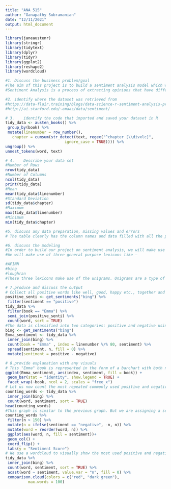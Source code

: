 ---
title: "ANA 515"
author: "Ganapathy Subramanian"
date: "12/11/2021"
output: html_document
---

```{r setup, include=FALSE}
library(janeaustenr)
library(stringr)
library(tidytext)
library(dplyr)
library(tidyr)
library(ggplot2)
library(reshape2)
library(wordcloud)
```

```{r, include = TRUE}
#1.	Discuss the business problem/goal
#The aim of this project is to build a sentiment analysis model which will allow us to categorize words based on their sentiments, that is whether they are positive, negative and also the magnitude of it. 
#Sentiment Analysis is a process of extracting opinions that have different polarities. By polarities, we mean positive, negative or neutral. It is also known as opinion mining and polarity detection. With the help of sentiment analysis, you can find out the nature of opinion that is reflected in documents, websites, social media feed, etc. Sentiment Analysis is a type of classification where the data is classified into different classes. These classes can be binary in nature (positive or negative) or, they can have multiple classes (happy, sad, angry, etc.).
```

```{r, include=TRUE}
#2.	identify where the dataset was retrieved from 
#https://data-flair.training/blogs/data-science-r-sentiment-analysis-project/
#http://ai.stanford.edu/~amaas/data/sentiment/
```


```{r, include = TRUE}
# 3.	identify the code that imported and saved your dataset in R 
tidy_data <- austen_books() %>%
 group_by(book) %>%
 mutate(linenumber = row_number(),
   chapter = cumsum(str_detect(text, regex("^chapter [\\divxlc]", 
                          ignore_case = TRUE)))) %>%
ungroup() %>%
unnest_tokens(word, text)
```

```{r, include = TRUE}
# 4.	Describe your data set 
#Number of Rows
nrow(tidy_data)
#Number of Columns
ncol(tidy_data)
print(tidy_data)
#Mean
mean(tidy_data$linenumber)
#Standard Deviation
sd(tidy_data$chapter)
#Maximum
max(tidy_data$linenumber)
#Minimum
min(tidy_data$chapter)

```
```{r, include = TRUE}
#5.	discuss any data preparation, missing values and errors 
# The table clearly has the column names and data filled with all the preparation done. May be there could have been a clearer explanation of the word column which has some numbers in them. Usually numbers does not fall under either negative or positive sentiment values. So they could have deleted those numerical values from the column.
```

```{r, include = TRUE}
#6.	discuss the modeling
#In order to build our project on sentiment analysis, we will make use of the tidytext package that comprises of sentiment lexicons that are present in the dataset of ‘sentiments’.
#We will make use of three general purpose lexicons like –

#AFINN
#bing
#loughran
#These three lexicons make use of the unigrams. Unigrams are a type of n-gram model that consists of a sequence of 1 item, that is, a word collected from a given textual data. In the AFINN lexicon model scores the words in a range from -5 to 5. The increase in negativity corresponds the negative sentiment whereas an increase in positivity corresponds the positive one. The bing lexicon model on the other hand, classifies the sentiment into a binary category of negative or positive. And finally, the loughran model that performs analysis of the shareholder’s reports. In this project, we will make use of the bing lexicons to extract the sentiments out of our data. We can retrieve these lexicons using the get_sentiments() function.
```


```{r, include = TRUE}
# 7.produce and discuss the output 
# Collect all positive words like well, good, happy etc., together and store in "positive_senti" variable
positive_senti <- get_sentiments("bing") %>%
 filter(sentiment == "positive")
tidy_data %>%
 filter(book == "Emma") %>%
 semi_join(positive_senti) %>%
 count(word, sort = TRUE)
#The data is classified into two categories: positive and negative using the spread function and then the mutate function is used to find the total difference between positive words and negative words. We use the "Emma" book for this chunk.
bing <- get_sentiments("bing")
Emma_sentiment <- tidy_data %>%
 inner_join(bing) %>%
 count(book = "Emma" , index = linenumber %/% 80, sentiment) %>%
 spread(sentiment, n, fill = 0) %>%
 mutate(sentiment = positive - negative)
```

```{r, include = TRUE}
# 8.provide explanation with any visuals 
# This "Emma" book is represented in the form of a barchart with both negative and positive sides of the graph. The positive side shows the total of positive sentiment words and the negative graph represents the negative sentiment words
ggplot(Emma_sentiment, aes(index, sentiment, fill = book)) +
 geom_bar(stat = "identity", show.legend = TRUE) +
 facet_wrap(~book, ncol = 2, scales = "free_x")
# Let us now count the most repeated commonly used positive and negative words in this function.
counting_words <- tidy_data %>%
 inner_join(bing) %>%
 count(word, sentiment, sort = TRUE)
head(counting_words)
#This graph is similar to the previous graph. But we are assigning a sentiment score for each of the repeated positive and negative words on each side of the novel.For example "well" is the most commonly used positive word and "pain" is the least commonly used negative word.
counting_words %>%
 filter(n > 150) %>%
 mutate(n = ifelse(sentiment == "negative", -n, n)) %>%
 mutate(word = reorder(word, n)) %>%
 ggplot(aes(word, n, fill = sentiment))+
 geom_col() +
 coord_flip() +
 labs(y = "Sentiment Score")
# We use a wordcloud to visually show the most used positive and negative words as a cluster. This is one of the good examples of data visualization. Even though it does not give us any data for further analysis, but it will help a layman understand the purpose of the project. "comparison.cloud" function is used for this chunk.
tidy_data %>%
 inner_join(bing) %>%
 count(word, sentiment, sort = TRUE) %>%
 acast(word ~ sentiment, value.var = "n", fill = 0) %>%
 comparison.cloud(colors = c("red", "dark green"),
          max.words = 100)
```



